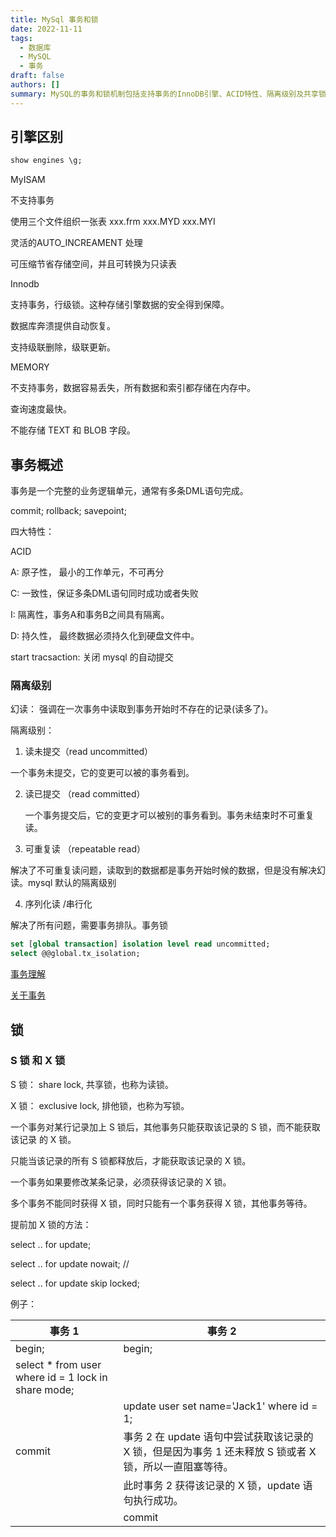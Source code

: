 ```yaml
---
title: MySql 事务和锁
date: 2022-11-11
tags:
  - 数据库
  - MySQL
  - 事务
draft: false
authors: []
summary: MySQL的事务和锁机制包括支持事务的InnoDB引擎、ACID特性、隔离级别及共享锁与排他锁的使用。
---
```


## 引擎区别

```sql
show engines \g;
```

MyISAM

不支持事务

使用三个文件组织一张表 xxx.frm xxx.MYD xxx.MYI

灵活的AUTO_INCREAMENT 处理

可压缩节省存储空间，并且可转换为只读表

Innodb

支持事务，行级锁。这种存储引擎数据的安全得到保障。

数据库奔溃提供自动恢复。

支持级联删除，级联更新。

MEMORY

不支持事务，数据容易丢失，所有数据和索引都存储在内存中。

查询速度最快。

不能存储 TEXT 和 BLOB 字段。

## 事务概述

事务是一个完整的业务逻辑单元，通常有多条DML语句完成。

commit; rollback; savepoint;

四大特性：

ACID

A: 原子性， 最小的工作单元，不可再分

C: 一致性，保证多条DML语句同时成功或者失败

I: 隔离性，事务A和事务B之间具有隔离。

D: 持久性， 最终数据必须持久化到硬盘文件中。

start tracsaction: 关闭 mysql 的自动提交

### 隔离级别

幻读： 强调在一次事务中读取到事务开始时不存在的记录(读多了)。

隔离级别：

1. 读未提交（read uncommitted）

一个事务未提交，它的变更可以被的事务看到。

2. 读已提交 （read committed）

   一个事务提交后，它的变更才可以被别的事务看到。事务未结束时不可重复读。

3. 可重复读 （repeatable read）

解决了不可重复读问题，读取到的数据都是事务开始时候的数据，但是没有解决幻读。mysql 默认的隔离级别

4. 序列化读 /串行化

解决了所有问题，需要事务排队。事务锁

```sql
set [global transaction] isolation level read uncommitted;
select @@global.tx_isolation;
```

[事务理解](https://juejin.cn/post/6844903805822173198)

[关于事务](https://juejin.cn/post/6844903941923143688#heading-7)

## 锁

### S 锁 和 X 锁

S 锁： share lock, 共享锁，也称为读锁。

X 锁： exclusive lock, 排他锁，也称为写锁。

一个事务对某行记录加上 S 锁后，其他事务只能获取该记录的 S 锁，而不能获取该记录 的 X 锁。

只能当该记录的所有 S 锁都释放后，才能获取该记录的 X 锁。

一个事务如果要修改某条记录，必须获得该记录的 X 锁。

多个事务不能同时获得 X 锁，同时只能有一个事务获得 X 锁，其他事务等待。

提前加 X 锁的方法：

select .. for update;

select .. for update nowait; //

select .. for update skip locked;

例子：

| 事务 1                                               | 事务 2                                                                                                  |
| ---------------------------------------------------- | ------------------------------------------------------------------------------------------------------- |
| begin;                                               | begin;                                                                                                  |
| select \* from user where id = 1 lock in share mode; |                                                                                                         |
|                                                      | update user set name='Jack1' where id = 1;                                                              |
| commit                                               | 事务 2 在 update 语句中尝试获取该记录的 X 锁，但是因为事务 1 还未释放 S 锁或者 X 锁，所以一直阻塞等待。 |
|                                                      | 此时事务 2 获得该记录的 X 锁，update 语句执行成功。                                                     |
|                                                      | commit                                                                                                  |
